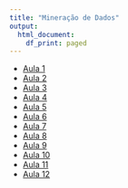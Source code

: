 ```yaml
---
title: "Mineração de Dados"
output:   
  html_document: 
    df_print: paged
---
```


* [Aula 1](content/Aula01.html)  
* [Aula 2](content/Aula02.html)  
* [Aula 3](content/slides02/index.html)
* [Aula 4](content/Aula07.1.html)
* [Aula 5](content/Aula07.2.html)
* [Aula 6](content/Aula07.3.html)
* [Aula 7](content/Aula07.4.html)
* [Aula 8](content/Aula08.html)
* [Aula 9](content/Aula08A.html)
* [Aula 10](content/Aula09.html)
* [Aula 11](content/Aula09A.html)
* [Aula 12](content/Aula10.html)
